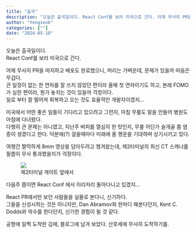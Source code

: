 ```yaml
---
title: "출국"
description: "오늘은 출국일이다. React Conf를 보러 미국으로 간다. 어제 무사히 PR을 머지하고 배포도 완료했으니, 머리는 가벼운데, 문제가 있을까 마음은 무겁다 큰 일정이 없는 한 연차를 잘 쓰지 않았던 편이라 올해 첫 연차이기도 하고, 본래 FOMO가 심한 편이라, 뭔가 놓치는 것이 있을까 걱정이다. 일로 부터 잘 떨어져 회복하고 오는 것도 효율적인 개발자이겠지..."
author: "Yongseok"
categories: [""]
date: "2024-05-10"
---
```




오늘은 출국일이다.\
React Conf를 보러 미국으로 간다.

어제 무사히 PR을 머지하고 배포도 완료했으니, 머리는 가벼운데, 문제가 있을까 마음은 무겁다.\
큰 일정이 없는 한 연차를 잘 쓰지 않았던 편이라 올해 첫 연차이기도 하고, 본래 FOMO가 심한 편이라, 뭔가 놓치는 것이 있을까 걱정이다.\
일로 부터 잘 떨어져 회복하고 오는 것도 효율적인 개발자이겠지...

미국에서 어떤 좋은 일들이 기다리고 있으려고 그런지, 마침 무릎도 말을 안들어 병원도 아침에 다녀왔다.\
다행히 큰 문제는 아니였고, 지난주 버피를 열심히 한 탓인지, 무릎 어딘가 슬개골 쯤 염증이 생겼다고 한다. 덕분에(?) 걸을때마다 미래에 올 행운을 기대하며 상기시키고 있다.

여행간 짤막하게 8mm 영상을 담아두려고 챙겨왔는데, 제2터미널의 최신 CT 스캐너를 필름이 무사 통과했을지가 걱정이다.



<figure>
<img src="/post/images/출국/airport.jpeg" />
<figcaption>
  제2터미널 게이트 앞에서
</figcaption>
</figure>

다음주 쯤이면 React Conf 에서 이리저리 돌아다니고 있겠지...

React PR에서만 보던 사람들을 실물로 본다니, 신기하다.\
그들을 신성시하는 것은 아니지만, Dan Abramov와 한마디 해본다던지, Kent C. Dodds와 악수를 한다던지, 신기한 경험이 될 것 같다.

공항에 일찍 도착한 김에, 블로그에 남겨 보았다. 산호세에 무사히 도착하기를.